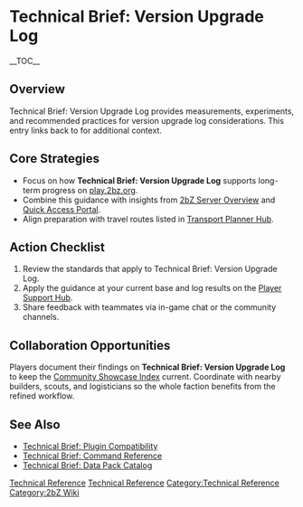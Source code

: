 {{Short description|Technical Brief: Version Upgrade Log provides measurements, experiments, and recommended practices for version upgrade log considerations}}
= Technical Brief: Version Upgrade Log =
{{2bZ Navbox}}
__TOC__

== Overview ==
Technical Brief: Version Upgrade Log provides measurements, experiments, and recommended
practices for version upgrade log considerations. This entry links back to
[[Category:Technical Reference|Technical Reference]] for additional context.

== Core Strategies ==
* Focus on how '''Technical Brief: Version Upgrade Log''' supports long-term progress on [[play.2bz.org]].
* Combine this guidance with insights from [[2bZ Server Overview]] and [[Quick Access Portal]].
* Align preparation with travel routes listed in [[Transport Planner Hub]].

== Action Checklist ==
# Review the [[Category:Technical Reference|Technical Reference]] standards that apply to Technical Brief: Version Upgrade Log.
# Apply the guidance at your current base and log results on the [[Player Support Hub]].
# Share feedback with teammates via in-game chat or the community channels.

== Collaboration Opportunities ==
Players document their findings on '''Technical Brief: Version Upgrade Log''' to keep the
[[Community Showcase Index]] current. Coordinate with nearby builders, scouts, and
logisticians so the whole faction benefits from the refined workflow.

== See Also ==
* [[Technical Brief: Plugin Compatibility]]
* [[Technical Brief: Command Reference]]
* [[Technical Brief: Data Pack Catalog]]

[[Category:Technical Reference]]
[[Category:2bZ Wiki]]
